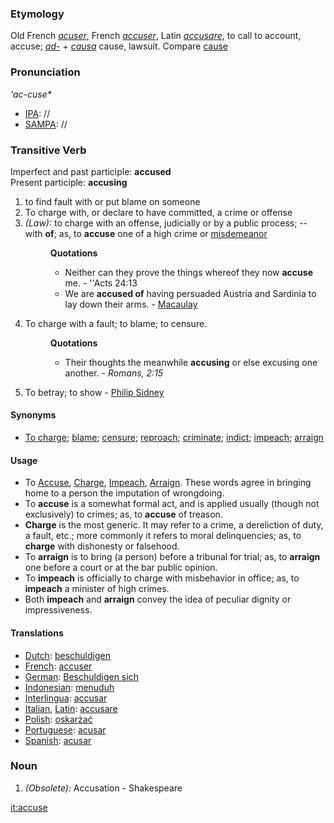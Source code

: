 ===Etymology===
Old French ''[[acuser]]'', French ''[[accuser]]'', Latin ''[[accusare]]'', to call to account, accuse; ''[[ad-]]'' + ''[[causa]]'' cause, lawsuit. Compare [[cause]]
===Pronunciation===
'''ac-cuse*''
*[[IPA]]: //
*[[SAMPA]]: //
===Transitive Verb===
Imperfect and past participle: '''accused''' <br>
Present participle: '''accusing'''
# to find fault with or put blame on someone
#To charge with, or declare to have committed, a crime or offense
#''(Law):'' to charge with an offense, judicially or by a public process; -- with '''of'''; as, to '''accuse''' one of a high crime or [[misdemeanor]]
#:'''Quotations'''
#:*Neither can they prove the things whereof they now '''accuse''' me. - ''Acts 24:13
#:*We are '''accused of''' having persuaded Austria and Sardinia to lay down their arms. - [[Macaulay]]
#To charge with a fault; to blame; to censure.
#:'''Quotations'''
#:*Their thoughts the meanwhile '''accusing''' or else excusing one another. - ''Romans, 2:15''
#To betray; to show - [[wikipedia:en:Philip Sidney|Philip Sidney]]
====Synonyms====
*[[To charge]]; [[blame]]; [[censure]]; [[reproach]]; [[criminate]]; [[indict]]; [[impeach]]; [[arraign]]
====Usage====
*To [[Accuse]], [[Charge]], [[Impeach]], [[Arraign]]. These words agree in bringing home to a person the imputation of wrongdoing. 
*To '''accuse''' is a somewhat formal act, and is applied usually (though not exclusively) to crimes; as, to '''accuse''' of treason.  
*'''Charge''' is the most generic. It may refer to a crime, a dereliction of duty, a fault, etc.; more commonly it refers to moral delinquencies; as, to '''charge''' with dishonesty or falsehood. 
*To '''arraign''' is to bring (a person) before a tribunal for trial; as, to '''arraign''' one before a court or at the bar public opinion. 
*To '''impeach''' is officially to charge with misbehavior in office; as, to '''impeach''' a minister of high crimes. 
*Both '''impeach''' and '''arraign''' convey the idea of peculiar dignity or impressiveness.
==== Translations ====
*[[Dutch]]: [[beschuldigen]]
*[[French]]: [[accuser]]
*[[German]]: [[Beschuldigen sich]]
*[[Indonesian]]: [[tuduh|menuduh]]
*[[Interlingua]]: [[accusar]]
*[[Italian]], [[Latin]]: [[accusare]]
*[[Polish]]: [[oskarżać]]
*[[Portuguese]]: [[acusar]]
*[[Spanish]]: [[acusar]]
===Noun===
#''(Obsolete):'' Accusation - Shakespeare

[[it:accuse]]